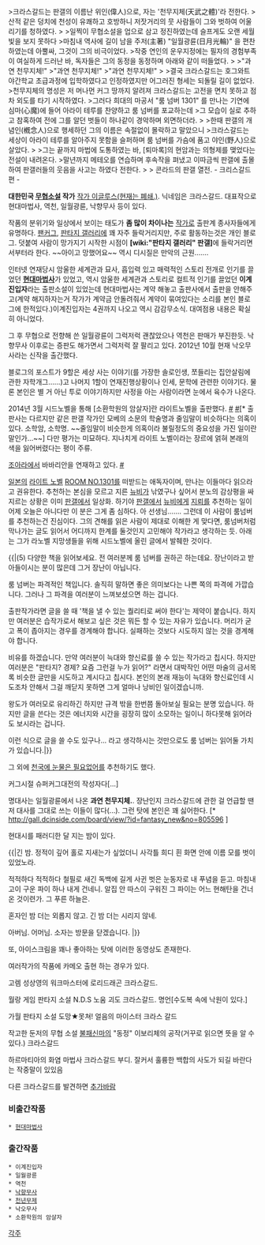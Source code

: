 >크라스갈드는 판갤의 이름난 위인(偉人)으로, 자는 '천무지체(天武之體)'라 전한다.
>산적 같은 덩치에 천성이 유쾌하고 호방하니 저잣거리의 뭇 사람들이 그와 벗하여 어울리기를 청하였다.
> 
>일찍이 무협소설을 업으로 삼고 정진하였는데 슬프게도 오랜 세월 빛을 보지 못하다 
>마침내 역사에 길이 남을 주저(主著) "일월광륜(日月光輪)" 을 편찬하였는데 아뿔싸, 그것이 그의 비극이었다.
>작중 연인의 운우지정에는 필자의 경험부족이 여실하게 드러난 바, 독자들은 그의 동정을 동정하며 아래와 같이 떠들었다.
> 
>"과연 천무지체!"
>"과연 천무지체!"
>"과연 천무지체!"
> 
>결국 크라스갈드는 호그와트 야간학교 초급과정에 입학하였다고 인정하였지만 어그러진 형세는 되돌릴 길이 없었다.
>천무지체의 명성은 저 머나먼 커그 땅까지 알려져 크라스갈드는 고전을 면치 못하고 점차 외도를 타기 시작하였다.
>그러다 희대의 마공서 "룸 넘버 1301" 를 만나는 기연에 심마(心魔)에 들어 아라이 테루를 찬양하고 룸 넘버를 포교하는데
>그 모습이 실로 추하고 참혹하여 전에 그를 알던 벗들이 하나같이 경악하며 외면하더라.
> 
>한때 판갤의 개념인(槪念人)으로 행세하던 그의 이름은 속절없이 몰락하고 말았으니
>크라스갈드는 세상이 아라이 테루를 알아주지 못함을 슬퍼하며 룸 넘버를 가슴에 품고 야인(野人)으로 살았다.
> 
>그는 끝까지 마법에 도통하였는 바, [퇴마록]의 현암과는 의형제를 맺었다는 전설이 내려온다.
>말년까지 메테오를 연습하며 후속작을 펴냈고 이따금씩 판갤에 출몰하여 판갤러들의 웃음을 사고는 하였다 전한다.
> 
> 콘라드의 판갤 열전. - 크리스갈드 편 -

'''대한민국 [[무협소설]] 작가''' [http://sshkr.egloos.com/ 작가 이글루스(현재는 폐쇄.)].
닉네임은 크라스갈드. 대표작으로 현대마법사, 역천, 일월광륜, 낙향무사 등이 있다.

작품의 분위기와 일상에서 보이는 태도가 '''좀 많이 차이나는''' [[작가]]로 출판계 종사자들에게 유명하다. [[팬커그]], [[판타지 갤러리]]에 꽤 자주 들락거리지만, 주로 활동하는것은 개인 블로그. 덧붙여 사람이 망가지기 시작한 시점이 '''[wiki:"판타지 갤러리" 판갤]'''에 들락거리면서부터라 한다. ~~아이고 망했어요~~ 역시 디시질은 만악의 근원……. 

인터넷 연재당시 암울한 세계관과 묘사, 흡입력 있고 매력적인 스토리 전개로 인기를 끌었던 '''[[현대마법사]]'''가 있었고, 역시 암울한 세계관과 스토리로 컬트적 인기를 끌었던 '''이계진입자'''라는 출판소설이 있었는데 현대마법사는 계약 해놓고 출판사에서 출판을 안해주고(계약 해지하자는거 작가가 계약금 안돌려줘서 계약이 묶여있다는 소리를 본인 블로그에 한적있다.)이계진입자는 4권까지 나오고 역시 감감무소식. 대여점용 내용은 확실히 아니었다.

그 후 무협으로 전향해 쓴 일월광륜이 그럭저럭 괜찮았으나 역천은 판매가 부진한듯. 낙향무사 이후로는 증판도 해가면서 그럭저럭 잘 팔리고 있다. 2012년 10월 현재 낙오무사라는 신작을 출간했다.

블로그의 포스트가 9할은 세상 사는 이야기(를 가장한 솔로인생, 쪼들리는 집안살림에 관한 자학개그……)고 나머지 1할이 연재진행상황이나 인세, 문학에 관련한 이야기다. 물론 본인은 별 거 아닌 투로 이야기하지만 사정을 아는 사람이라면 눈에서 육수가 나온다. 


2014년 3월 시드노벨을 통해 [소환학원의 암살자]란 라이트노벨을 출판했다. [http://m.dcinside.com/view.php?id=fantasy_new&no=851348&page=1&serVal=%EC%95%94%EC%82%B4%EC%9E%90&s_type=all&b_type=&ser_pos=-858480 #] [http://m.dcinside.com/view.php?id=fantasy_new&no=848889&page=1&serVal=%EC%95%94%EC%82%B4%EC%9E%90&s_type=all&b_type=&ser_pos=-848480 #][* 출판사는 다르지만 같은 판갤 작가인 모베의 소문의 학술명과 줄임말이 비슷하다는 의혹이 있다. 소학암, 소학명. ~~줄임말이 비슷한게 의혹이라 불릴정도의 중요성을 가진 일이란 말인가...~~] 다만 평가는 미묘하다. 지나치게 라이트 노벨이라는 장르에 얽혀 본래의 색을 잃어버렸다는 평이 주류.

[[조아라]]에서 바바리안을 연재하고 있다. [http://www.joara.com/literature/view/book_intro.html?book_code=980280 #]


[[일본]]의 [[라이트 노벨]] [[ROOM NO.1301]]를 떠받드는 애독자이며, 만나는 이들마다 읽으라고 권유한다. 추천하는 본심을 모르고 지른 [[뉴비]]가 낚였구나 싶어서 분노의 감상평을 싸지르는 상황은 이미 [[판갤]]에서 일상화. 하기야 [[판갤]]에서 [[뉴비]]에게 [[지뢰]]를 추천하는 일이 어제 오늘은 아니다만 이 분은 그게 좀 심하다. 아 선생님……. 그런데 이 사람이 룸넘버를 추천하는건 진심이다. 그의 견해를 읽은 사람이 제대로 이해한 게 맞다면, 룸넘버처럼 막나가는 글도 읽어서 어디까지 한계를 둘것인지 고민해야 작가라고 생각하는 듯. 아래는 그가 라노벨 지망생들을 위해 시드노벨에 올린 글에서 발췌한 것이다.

{{|(5) 다양한 책을 읽어보세요.
전 여러분께 룸 넘버를 권하곤 하는데요.
장난이라고 받아들이시는 분이 많은데 그거 장난이 아닙니다.
 
룸 넘버는 파격적인 책입니다.
솔직히 말하면 좋은 의미보다는 나쁜 쪽의 파격에 가깝습니다.
그러나 그 파격을 여러분이 느껴보셨으면 하는 겁니다.
 
출판작가라면 글을 쓸 때 '책을 낼 수 있는 퀄리티로 써야 한다'는 제약이 붙습니다.
하지만 여러분은 습작가로서 해보고 싶은 것은 뭐든 할 수 있는 자유가 있습니다.
머리가 굳고 폭이 좁아지는 경우를 경계해야 합니다.
실패하는 것보다 시도하지 않는 것을 경계해야 합니다.
 
비유를 하겠습니다.
만약 여러분이 늑대와 향신료를 쓸 수 있는 작가라고 칩시다.
하지만 여러분은 "판타지? 경제? 요즘 그런걸 누가 읽어?" 라면서 
대박작인 어떤 마술의 금서목록 비슷한 글만을 시도하고 계시다고 칩시다.
본인의 본래 재능이 늑대와 향신료인데 시도조차 안해서 그걸 깨닫지 못하면
그게 얼마나 낭비인 일이겠습니까.
 
왕도가 여러모로 유리하긴 하지만 규격 밖을 한번쯤 돌아보실 필요는 분명 있습니다.
하지만 글을 쓴다는 것은 에너지와 시간을 굉장히 많이 소모하는 일이니
하다못해 읽어라도 보시라는 겁니다.
 
이런 식으로 글을 쓸 수도 있구나... 라고 생각하시는 것만으로도 
룸 넘버는 읽어둘 가치가 있습니다.|}}
 
그 외에 [[천국에 눈물은 필요없어]]를 추천하기도 했다.

커그시절 슈퍼커그대전의 작성자다[...]

명대사는 일월광륜에서 나온 '''과연 천무지체.'''. 장난인지 크라스갈드에 관한 걸 언급할 땐 저 대사를 그대로 쓰는 이들이 많다(...). 그런 탓에 본인은 꽤 싫어한다. [* http://gall.dcinside.com/board/view/?id=fantasy_new&no=805596 ] 

현대시를 패러디한 달 지는 밤이 있다.

{{|긴 밤.
정적이 깊어 홀로 지새는가 싶었더니
사각틀 희디 흰 화면 안에
이름 모를 벗이 있었노라.

적적하다 적적하다 철필로 새긴 독백에
길게 사귄 벗은 눈동자로 내 푸념을 듣고.
마침내 고이 구운 파이 하나 내게 건네니.
알집 안 따스이 구워진 그 파이는 어느 현해탄을 건너온 것이련가.
그 푸른 하늘은.

혼자인 밤 더는 외롭지 않고.
긴 밤 더는 시리지 않네.

아버님. 어머님.
소자는 방문을 닫겠습니다. |}}

또, 아이스크림을 꽤나 좋아하는 탓에 이러한 동영상도 존재한다.

{{{#!html
<object id='egloosPlayer' name='egloosPlayer' classid='clsid:D27CDB6E-AE6D-11cf-96B8-444553540000' codebase='http://download.macromedia.com/pub/shockwave/cabs/flash/swflash.cab#version=9.0.115.00' width='480' height='400'><param name='movie' value='http://v.egloos.com/v.sk/egloos/c0037945|4401988/20080604130600000267451701' /><param name='allowFullscreen' value='true' /><param name='allowScriptAccess' value='always' /><param name='wmode' value='transparent' /><param name='flashvars' value='useCodePage=0&enableJS=0' /><embed src='http://v.egloos.com/v.sk/egloos/c0037945|4401988/20080604130600000267451701' name='egloosPlayer' wmode='transparent' allowScriptAccess='always' allowFullscreen='true' width='480' height='400' pluginspage='http://www.macromedia.com/go/getflashplayer' type='application/x-shockwave-flash' flashvars='useCodePage=0&enableJS=0' /></object>}}} 


여러작가의 작품에 카메오 출현 하는 경우가 있다.

고렘 성상영의 워크마스터에 로리드래곤 크라스갈드.

월랑 게임 판타지 소설 N.D.S 노움 괴도 크라스갈드. 명언[수도복 속에 낙원이 있다.]

가월 판타지 소설 도망★못쳐! 얼음의 마이스터 크라스 갈드

작고한 둔저의 무협 소설 [[불패신마]]의 "동정" 이보리체의 공작(거꾸로 읽으면 뜻을 알 수 있다.) 크라스갈드

하르마티아의 화염 마법사 크라스갈드
부디. 잘커서 훌륭한 백합의 사도가 되길 바란다는 작중말이 있있음




다른 크라스갈드를 발견하면 [[추가바람]]

=== 비출간작품 ===
 * [[현대마법사]]

=== 출간작품 ===
 * 이계진입자
 * 일월광륜
 * 역천
 * [[낙향무사]]
 * [[천년무제]]
 * 낙오무사
 * 소환학원의 암살자
[[각주]]
